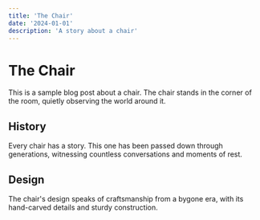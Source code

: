 ```yaml
---
title: 'The Chair'
date: '2024-01-01'
description: 'A story about a chair'
---
```


# The Chair

This is a sample blog post about a chair. The chair stands in the corner of the room, quietly observing the world around it.

## History

Every chair has a story. This one has been passed down through generations, witnessing countless conversations and moments of rest.

## Design

The chair's design speaks of craftsmanship from a bygone era, with its hand-carved details and sturdy construction.

